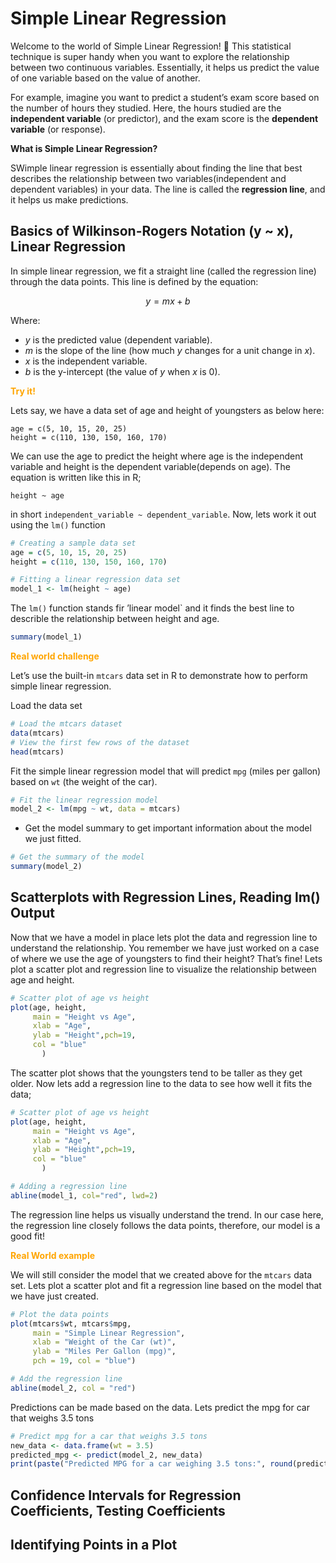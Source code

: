 # Simple Linear Regression

Welcome to the world of Simple Linear Regression! 🎉 This statistical technique is super handy when you want to explore the relationship between two continuous variables. Essentially, it helps us predict the value of one variable based on the value of another.

For example, imagine you want to predict a student's exam score based on the number of hours they studied. Here, the hours studied are the **independent variable** (or predictor), and the exam score is the **dependent variable** (or response).

**What is Simple Linear Regression?**

SWimple linear regression is essentially about finding the line that best describes the relationship between two variables(independent and dependent variables) in your data. The line is called the **regression line**, and it helps us make predictions. 

## Basics of Wilkinson-Rogers Notation (y ~ x), Linear Regression

In simple linear regression, we fit a straight line (called the regression line) through the data points. This line is defined by the equation:

$$y = mx + b$$

Where:

- $y$ is the predicted value (dependent variable).
- $m$ is the slope of the line (how much $y$ changes for a unit change in $x$).
- $x$ is the independent variable.
- $b$ is the y-intercept (the value of $y$ when $x$ is 0).

<span style="color: orange;">**Try it!**</span> 

Lets say, we have a data set of age and height of youngsters as below here:
```
age = c(5, 10, 15, 20, 25)
height = c(110, 130, 150, 160, 170)
```

We can use the age to predict the height where age is the independent variable and height is the dependent variable(depends on age). The equation is written like this in R;
```
height ~ age
```

in short `independent_variable ~ dependent_variable`. Now, lets work it out using the `lm()` function
```r
# Creating a sample data set
age = c(5, 10, 15, 20, 25)
height = c(110, 130, 150, 160, 170)

# Fitting a linear regression data set
model_1 <- lm(height ~ age)
```

The `lm()` function stands fir 'linear model` and it finds the best line to describle the relationship between height and age. 
```r
summary(model_1)
```

<span style="color: orange;">**Real world challenge**</span> 

Let's use the built-in `mtcars` data set in R to demonstrate how to perform simple linear regression.

Load the data set
```r
# Load the mtcars dataset
data(mtcars)
# View the first few rows of the dataset
head(mtcars)
```

Fit the simple linear regression model that will predict `mpg` (miles per gallon) based on `wt` (the weight of the car).
```r
# Fit the linear regression model
model_2 <- lm(mpg ~ wt, data = mtcars)
```

- Get the model summary to get important information about the model we just fitted. 
```r
# Get the summary of the model
summary(model_2)
```

## Scatterplots with Regression Lines, Reading lm() Output

Now that we have a model in place lets plot the data and regression line to understand the relationship. You remember we have just worked on a case of where we use the age of youngsters to find their height? That's fine! Lets plot a scatter plot and regression line to visualize the relationship between age and height.
```r
# Scatter plot of age vs height 
plot(age, height,
     main = "Height vs Age", 
     xlab = "Age",
     ylab = "Height",pch=19,
     col = "blue"
       )
```

The scatter plot shows that the youngsters tend to be taller as they get older. Now lets add a regression line to the data to see how well it fits the data;
```r
# Scatter plot of age vs height 
plot(age, height,
     main = "Height vs Age", 
     xlab = "Age",
     ylab = "Height",pch=19,
     col = "blue"
       )

# Adding a regression line 
abline(model_1, col="red", lwd=2)
```

The regression line helps us visually understand the trend. In our case here, the regression line closely follows the data points, therefore, our model is a good fit!

<span style="color: orange;">**Real World example**</span> 

We will still consider the model that we created above for the `mtcars` data set. Lets plot a scatter plot and fit a regression line based on the model that we have just created. 

```r
# Plot the data points
plot(mtcars$wt, mtcars$mpg, 
     main = "Simple Linear Regression", 
     xlab = "Weight of the Car (wt)", 
     ylab = "Miles Per Gallon (mpg)", 
     pch = 19, col = "blue")

# Add the regression line
abline(model_2, col = "red")
```

Predictions can be made based on the data. Lets predict the mpg for car that weighs 3.5 tons
```r
# Predict mpg for a car that weighs 3.5 tons
new_data <- data.frame(wt = 3.5)
predicted_mpg <- predict(model_2, new_data)
print(paste("Predicted MPG for a car weighing 3.5 tons:", round(predicted_mpg, 2)))
```

## Confidence Intervals for Regression Coefficients, Testing Coefficients


## Identifying Points in a Plot